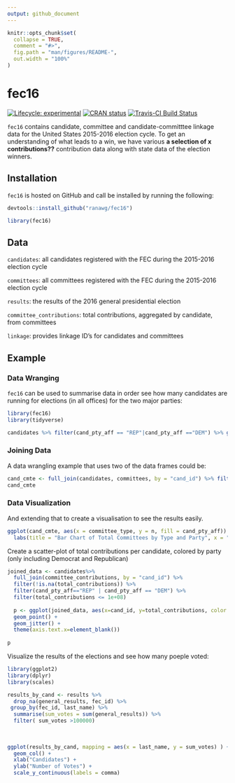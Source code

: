 ```yaml
---
output: github_document
---
```


<!-- README.md is generated from README.Rmd. Please edit that file -->

```r
knitr::opts_chunk$set(
  collapse = TRUE,
  comment = "#>",
  fig.path = "man/figures/README-",
  out.width = "100%"
)
```

# fec16

<!-- badges: start -->
[![Lifecycle: experimental](https://img.shields.io/badge/lifecycle-experimental-orange.svg)](https://www.tidyverse.org/lifecycle/#experimental)
[![CRAN status](https://www.r-pkg.org/badges/version/fec16)](https://CRAN.R-project.org/package=fec16)
[![Travis-CI Build Status](https://travis-ci.org/ranawg/fec16.svg?branch=master)](https://travis-ci.org/ranawg/fec16)
<!-- badges: end -->


`fec16` contains candidate, committee and candidate-committtee linkage data for the United States 2015-2016 election cycle. To get an understanding of what leads to a win, we have various **a selection of x contributions??** contribution data along with state data of the election winners. 


## Installation

`fec16` is hosted on GitHub and call be installed by running the following:

``` r
devtools::install_github("ranawg/fec16")
```

``` r
library(fec16)
```


## Data

`candidates`: all candidates registered with the FEC during the 2015-2016 election cycle

`committees`: all committees registered with the FEC during the 2015-2016 election cycle

`results`: the results of the 2016 general presidential election

`committee_contributions`: total contributions, aggregated by candidate, from committees

`linkage`: provides linkage ID's for candidates and committees


## Example

### Data Wranging 
`fec16` can be used to summarise data in order see how many candidates are running for elections (in all offices) for the two major parties:
```r
library(fec16)
library(tidyverse)

candidates %>% filter(cand_pty_aff == "REP"|cand_pty_aff =="DEM") %>% group_by(cand_pty_aff) %>% summarise(size = n())
```

### Joining Data 
A data wrangling example that uses two of the data frames could be:
```r
cand_cmte <- full_join(candidates, committees, by = "cand_id") %>% filter(cand_pty_aff == "REP"|cand_pty_aff =="DEM") %>% group_by(cand_pty_aff, committee_type) %>% summarise(n = n()) %>% drop_na(committee_type)
cand_cmte
```

### Data Visualization 
And extending that to create a visualisation to see the results easily.
```r
ggplot(cand_cmte, aes(x = committee_type, y = n, fill = cand_pty_aff)) + geom_col(position = "dodge") +
  labs(title = "Bar Chart of Total Committees by Type and Party", x = "Committee Type", y = "Count", fill = "Candidate Party Affiliation")
```


Create a scatter-plot of total contributions per candidate, colored by party (only including Democrat and Republican)
```r

joined_data <- candidates%>%
  full_join(committee_contributions, by = "cand_id") %>%
  filter(!is.na(total_contributions)) %>%
  filter(cand_pty_aff=="REP" | cand_pty_aff == "DEM") %>%
  filter(total_contributions <= 1e+08)
  
  p <- ggplot(joined_data, aes(x=cand_id, y=total_contributions, color = cand_pty_aff)) +
  geom_point() +
  geom_jitter() +
  theme(axis.text.x=element_blank())
  
p

```


Visualize the results of the elections and see how many poeple voted: 
```r
library(ggplot2)
library(dplyr)
library(scales)

results_by_cand <- results %>% 
  drop_na(general_results, fec_id) %>%
 group_by(fec_id, last_name) %>%
  summarise(sum_votes = sum(general_results)) %>% 
  filter( sum_votes >100000)
  
  
 
ggplot(results_by_cand, mapping = aes(x = last_name, y = sum_votes) ) + 
  geom_col() + 
  xlab("Candidates") + 
  ylab("Number of Votes") +
  scale_y_continuous(labels = comma)
```

